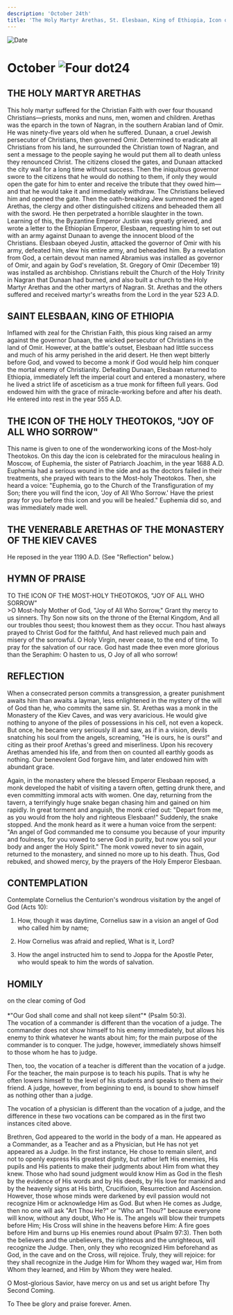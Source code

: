 ```yaml
---
description: 'October 24th'
title: 'The Holy Martyr Arethas, St. Elesbaan, King of Ethiopia, Icon of the Theotokos "Joy of All Who Sorrow", Venerable Arethas of the Kiev Caves'
---
```


<CustomPaginator />
<RunningHead />

<Image src="/title-imprint.png" height={68} width={50} alt="Date" className="title-imprint"/>

# <div id="date">October <Image className="four-dot" src="/four-dot.png" height={15} width={15} alt="Four dot" />24</div>

## THE HOLY MARTYR ARETHAS

This holy martyr suffered for the Christian Faith with over four thousand Christians—priests, monks and nuns, men, women and children. Arethas was the eparch in the town of Nagran, in the southern Arabian land of Omir. He was ninety-five years old when he suffered. Dunaan, a cruel Jewish persecutor of Christians, then governed Omir. Determined to eradicate all Christians from his land, he surrounded the Christian town of Nagran, and sent a message to the people saying he would put them all to death unless they renounced Christ. The citizens closed the gates, and Dunaan attacked the city wall for a long time without success. Then the iniquitous governor swore to the citizens that he would do nothing to them, if only they would open the gate for him to enter and receive the tribute that they owed him—and that he would take it and immediately withdraw. The Christians believed him and opened the gate. Then the oath-breaking Jew summoned the aged Arethas, the clergy and other distinguished citizens and beheaded them all with the sword. He then perpetrated a horrible slaughter in the town. Learning of this, the Byzantine Emperor Justin was greatly grieved, and wrote a letter to the Ethiopian Emperor, Elesbaan, requesting him to set out with an army against Dunaan to avenge the innocent blood of the Christians. Elesbaan obeyed Justin, attacked the governor of Omir with his army, defeated him, slew his entire army, and beheaded him. By a revelation from God, a certain devout man named Abramius was installed as governor of Omir, and again by God's revelation, St. Gregory of Omir (December 19) was installed as archbishop. Christians rebuilt the Church of the Holy Trinity in Nagran that Dunaan had burned, and also built a church to the Holy Martyr Arethas and the other martyrs of Nagran. St. Arethas and the others suffered and received martyr's wreaths from the Lord in the year 523 A.D.

## SAINT ELESBAAN, KING OF ETHIOPIA

Inflamed with zeal for the Christian Faith, this pious king raised an army against the governor Dunaan, the wicked persecutor of Christians in the land of Omir. However, at the battle's outset, Elesbaan had little success and much of his army perished in the arid desert. He then wept bitterly before God, and vowed to become a monk if God would help him conquer the mortal enemy of Christianity. Defeating Dunaan, Elesbaan returned to Ethiopia, immediately left the imperial court and entered a monastery, where he lived a strict life of asceticism as a true monk for fifteen full years. God endowed him with the grace of miracle-working before and after his death. He entered into rest in the year 555 A.D.

## THE ICON OF THE HOLY THEOTOKOS, "JOY OF ALL WHO SORROW"

This name is given to one of the wonderworking icons of the Most-holy Theotokos. On this day the icon is celebrated for the miraculous healing in Moscow, of Euphemia, the sister of Patriarch Joachim, in the year 1688 A.D. Euphemia had a serious wound in the side and as the doctors failed in their treatments, she prayed with tears to the Most-holy Theotokos. Then, she heard a voice: "Euphemia, go to the Church of the Transfiguration of my Son; there you will find the icon, 'Joy of All Who Sorrow.' Have the priest pray for you before this icon and you will be healed." Euphemia did so, and was immediately made well.

## THE VENERABLE ARETHAS OF THE MONASTERY OF THE KIEV CAVES

He reposed in the year 1190 A.D. (See "Reflection" below.)


## HYMN OF PRAISE
<div style={{textAlign:'center', color:'crimson', fontWeight:'bold'}}>
TO THE ICON OF THE MOST-HOLY THEOTOKOS, "JOY OF ALL WHO SORROW"
</div>
>O Most-holy Mother of God, "Joy of All Who Sorrow,"  
Grant thy mercy to us sinners.  
Thy Son now sits on the throne of the Eternal Kingdom,  
And all our troubles thou seest; thou knowest them as they occur.  
Thou hast always prayed to Christ God for the faithful,  
And hast relieved much pain and misery of the sorrowful.  
O Holy Virgin, never cease, to the end of time,  
To pray for the salvation of our race.  
God hast made thee even more glorious than the Seraphim:  
O hasten to us, O Joy of all who sorrow!  


## REFLECTION

When a consecrated person commits a transgression, a greater punishment awaits him than awaits a layman, less enlightened in the mystery of the will of God than he, who commits the same sin. St. Arethas was a monk in the Monastery of the Kiev Caves, and was very avaricious. He would give nothing to anyone of the piles of possessions in his cell, not even a kopeck. But once, he became very seriously ill and saw, as if in a vision, devils snatching his soul from the angels, screaming, "He is ours, he is ours!" and citing as their proof Arethas's greed and miserliness. Upon his recovery Arethas amended his life, and from then on counted all earthly goods as nothing. Our benevolent God forgave him, and later endowed him with abundant grace.

Again, in the monastery where the blessed Emperor Elesbaan reposed, a monk developed the habit of visiting a tavern often, getting drunk there, and even committing immoral acts with women. One day, returning from the tavern, a terrifyingly huge snake began chasing him and gained on him rapidly. In great torment and anguish, the monk cried out: "Depart from me, as you would from the holy and righteous Elesbaan!" Suddenly, the snake stopped. And the monk heard as it were a human voice from the serpent: "An angel of God commanded me to consume you because of your impurity and foulness, for you vowed to serve God in purity, but now you soil your body and anger the Holy Spirit." The monk vowed never to sin again, returned to the monastery, and sinned no more up to his death. Thus, God rebuked, and showed mercy, by the prayers of the Holy Emperor Elesbaan.


## CONTEMPLATION

Contemplate Cornelius the Centurion's wondrous visitation by the angel of God (Acts 10):

1. How, though it was daytime, Cornelius saw in a vision an angel of God who called him by name;

2. How Cornelius was afraid and replied, What is it, Lord?

3. How the angel instructed him to send to Joppa for the Apostle Peter, who would speak to him the words of salvation.


## HOMILY
<div style={{textAlign:'center', color:'crimson', fontWeight:'bold'}}>
on the clear coming of God
</div>
<br />
<div style={{textAlign:'right'}}>
*"Our God shall come and shall not keep silent"* (Psalm 50:3).
</div>
The vocation of a commander is different than the vocation of a judge. The commander does not show himself to his enemy immediately, but allows his enemy to think whatever he wants about him; for the main purpose of the commander is to conquer. The judge, however, immediately shows himself to those whom he has to judge. 

Then, too, the vocation of a teacher is different than the vocation of a judge. For the teacher, the main purpose is to teach his pupils. That is why he often lowers himself to the level of his students and speaks to them as their friend. A judge, however, from beginning to end, is bound to show himself as nothing other than a judge.

The vocation of a physician is different than the vocation of a judge, and the difference in these two vocations can be compared as in the first two instances cited above. 

Brethren, God appeared to the world in the body of a man. He appeared as a Commander, as a Teacher and as a Physician, but He has not yet appeared as a Judge. In the first instance, He chose to remain silent, and not to openly express His greatest dignity, but rather left His enemies, His pupils and His patients to make their judgments about Him from what they knew. Those who had sound judgment would know Him as God in the flesh by the evidence of His words and by His deeds, by His love for mankind and by the heavenly signs at His birth, Crucifixion, Resurrection and Ascension. However, those whose minds were darkened by evil passion would not recognize Him or acknowledge Him as God. But when He comes as Judge, then no one will ask "Art Thou He?" or "Who art Thou?" because everyone will know, without any doubt, Who He is. The angels will blow their trumpets before Him; His Cross will shine in the heavens before Him: A fire goes before Him and burns up His enemies round about (Psalm 97:3). Then both the believers and the unbelievers, the righteous and the unrighteous, will recognize the Judge. Then, only they who recognized Him beforehand as God, in the cave and on the Cross, will rejoice. Truly, they will rejoice: for they shall recognize in the Judge Him for Whom they waged war, Him from Whom they learned, and Him by Whom they were healed.

O Most-glorious Savior, have mercy on us and set us aright before Thy Second Coming.

To Thee be glory and praise forever. Amen.

